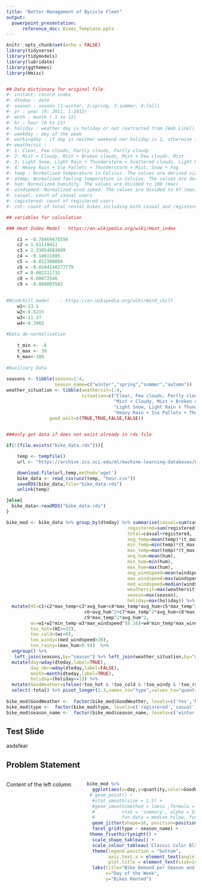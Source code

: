 ```yaml
---
title: "Better Management of Bycicle Fleet"
output: 
  powerpoint_presentation:
      reference_doc: Bikes_Template.pptx
---
```


```r
knitr::opts_chunk$set(echo = FALSE)
library(tidyverse)
library(tidymodels)
library(lubridate)
library(ggthemes)
library(Hmisc)


## Data dictionary for original file
#- instant: record index
#- dteday : date
#- season : season (1:winter, 2:spring, 3:summer, 4:fall)
#- yr : year (0: 2011, 1:2012)
#- mnth : month ( 1 to 12)
#- hr : hour (0 to 23)
#- holiday : weather day is holiday or not (extracted from [Web Link])
#- weekday : day of the week
#- workingday : if day is neither weekend nor holiday is 1, otherwise is 0.
#+ weathersit :
#- 1: Clear, Few clouds, Partly cloudy, Partly cloudy
#- 2: Mist + Cloudy, Mist + Broken clouds, Mist + Few clouds, Mist
#- 3: Light Snow, Light Rain + Thunderstorm + Scattered clouds, Light Rain + Scattered clouds
#- 4: Heavy Rain + Ice Pallets + Thunderstorm + Mist, Snow + Fog
#- temp : Normalized temperature in Celsius. The values are derived via (t-t_min)/(t_max-t_min), t_min=-8, t_max=+39 (only in hourly scale)
#- atemp: Normalized feeling temperature in Celsius. The values are derived via (t-t_min)/(t_max-t_min), t_min=-16, t_max=+50 (only in hourly scale)
#- hum: Normalized humidity. The values are divided to 100 (max)
#- windspeed: Normalized wind speed. The values are divided to 67 (max)
#- casual: count of casual users
#- registered: count of registered users
#- cnt: count of total rental bikes including both casual and registered 

## variables for calculation

### Heat Index Model - https://en.wikipedia.org/wiki/Heat_index

    c1 = -8.78469475556
    c2 = 1.61139411
    c3 = 2.33854883889
    c4 = -0.14611605
    c5 = -0.012308094
    c6 = -0.0164248277778
    c7 = 0.002211732
    c8 = 0.00072546
    c9 = -0.000003582
    
    
#Windchill model    - https://en.wikipedia.org/wiki/Wind_chill
    w1<-13.1
    w2<-0.6215
    w3<-11.37
    w4<-0.3965
    
#Data de-normalisation
    
    t_min <- -8
    t_max <- 39
    h_max<-100
    
#Auxiliary Data
    
seasons <- tibble(season=1:4,
                  season_name=c("winter","spring","summer","autumn"))
weather_situation <- tibble(weathersit=1:4,
                            situation=c("Clear, Few clouds, Partly cloudy, Partly cloudy",
                                        "Mist + Cloudy, Mist + Broken clouds, Mist + Few clouds, Mist",
                                        "Light Snow, Light Rain + Thunderstorm + Scattered clouds, Light Rain + Scattered clouds",
                                        "Heavy Rain + Ice Pallets + Thunderstorm + Mist, Snow + Fog"),
                good_wsit=c(TRUE,TRUE,FALSE,FALSE))
    

```

```r

###only get data if does not exist already in rds file

if(!(file.exists("bike_data.rds"))){

    temp <- tempfile()
    url <- "https://archive.ics.uci.edu/ml/machine-learning-databases/00275/Bike-Sharing-Dataset.zip"

    download.file(url,temp,method='wget')
    bike_data <- read_csv(unz(temp, "hour.csv"))
    saveRDS(bike_data,file="bike_data.rds")
    unlink(temp)

}else{
  bike_data<-readRDS("bike_data.rds")
}
```


```r
bike_mod <- bike_data %>% group_by(dteday) %>% summarise(casual=sum(casual),
                                             registered=sum(registered),
                                             total=casual+registered,
                                             avg_temp=mean(temp)*(t_max-t_min)+t_min,
                                             min_temp=min(temp)*(t_max-t_min)+t_min,
                                             max_temp=max(temp)*(t_max-t_min)+t_min,
                                             avg_hum=mean(hum),
                                             min_hum=min(hum),
                                             max_hum=max(hum),
                                             avg_windspeed=mean(windspeed)*67,
                                             max_windspeed=max(windspeed)*67,
                                             med_windspeed=median(windspeed)*67,
                                             weathersit=max(weathersit),
                                             season=max(season),
                                             holiday=max(holiday)) %>%
  mutate(HI=c1+c2*max_temp+c3*avg_hum+c4*max_temp*avg_hum+c5*max_temp^2+
                             c6+avg_hum^2+c7*max_temp^2*avg_hum+c8*max_temp*avg_hum^2+
                             c9*max_temp^2*avg_hum^2,
         wc=w1+w2*min_temp-w3*max_windspeed^(0.16)+w4*min_temp*max_windspeed^(0.16),
         too_hot=(HI>=32),
         too_cold=(wc<0),
         too_windy=(med_windspeed>20),
         too_rainy=(max_hum>0.9))  %>%
  ungroup() %>%
   left_join(seasons,by="season") %>% left_join(weather_situation,by="weathersit") %>%
  mutate(day=wday(dteday,label=TRUE),
         day_nbr=wday(dteday,label=FALSE),
         month=month(dteday,label=TRUE),
         holiday=(holiday==1)) %>%
  mutate(GoodWeather=ifelse(!too_hot & !too_cold & !too_windy & !too_rainy,"Yes","No")) %>%
  select(-total) %>% pivot_longer(2:3,names_to="type",values_to="quantity") 
  
bike_mod$GoodWeather <-  factor(bike_mod$GoodWeather, levels=c('Yes','No'))
bike_mod$type <-  factor(bike_mod$type, levels=c('registered','casual'))
bike_mod$season_name <-  factor(bike_mod$season_name, levels=c('winter','spring','summer','autumn'))
```

## Test Slide

asdsfear

## Problem Statement
:::::: {.columns}
::: {.column width="40%"}
Content of the left column.
:::
::: {.column width="60%"}
```r
bike_mod %>%
  ggplot(aes(x=day,y=quantity,color=GoodWeather, group=1)) +
 # geom_point() + 
  #stat_smooth(size = 1.5) +
  #geom_smooth(method = loess ,formula = y ~ x,
  #          stat = 'summary', alpha = 0.4, fill = 'gray70', color = 'gray70',
  #          fun.data = median_hilow, fun.args = list(conf.int = 1)) +
  geom_jitter(shape=16, position=position_jitter(0.2)) +
  facet_grid(type ~ season_name) +
 theme_fivethirtyeight() + 
  scale_shape_tableau() +
  scale_colour_tableau('Classic Color Blind') +
  theme(legend.position = "bottom",
        axis.text.x = element_text(angle = 90, hjust = 1),
        plot.title = element_text(size=14)) +
  labs(title="Bike Demand per Season and User Type",
       x="Day of the Week",
       y="Bikes Rented") 
```
:::
::::::

